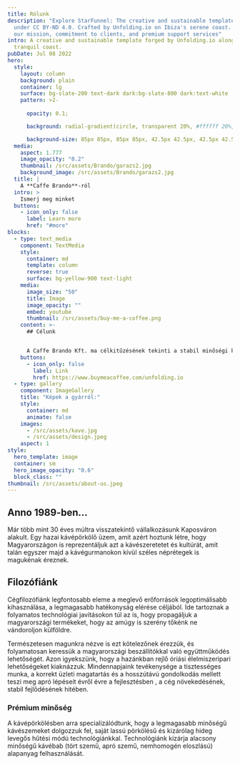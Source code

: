 ```yaml
---
title: Rólunk
description: "Explore StarFunnel: The creative and sustainable template released
  under CC BY-ND 4.0. Crafted by Unfolding.io on Ibiza's serene coast. Discover
  our mission, commitment to clients, and premium support services"
intro: A creative and sustainable template forged by Unfolding.io along Ibiza's
  tranquil coast.
pubDate: Jul 08 2022
hero:
  style:
    layout: column
    background: plain
    container: lg
    surface: bg-slate-200 text-dark dark:bg-slate-800 dark:text-white
    pattern: >2-
       
      opacity: 0.1;

      background: radial-gradient(circle, transparent 20%, #ffffff 20%, #ffffff 80%, transparent 80%, transparent), radial-gradient(circle, transparent 20%, #ffffff 20%, #ffffff 80%, transparent 80%, transparent) 42.5px 42.5px, linear-gradient(#000000 3.4000000000000004px, transparent 3.4000000000000004px) 0 -1.7000000000000002px, linear-gradient(90deg, #000000 3.4000000000000004px, #ffffff 3.4000000000000004px) -1.7000000000000002px 0;

      background-size: 85px 85px, 85px 85px, 42.5px 42.5px, 42.5px 42.5px;
  media:
    aspect: 1.777
    image_opacity: "0.2"
    thumbnail: /src/assets/Brando/garazs2.jpg
    background_image: /src/assets/Brando/garazs2.jpg
  title: |
    A **Caffe Brando**-ról
  intro: >
    Ismerj meg minket
  buttons:
    - icon_only: false
      label: Learn more
      href: "#more"
blocks:
  - type: text_media
    component: TextMedia
    style:
      container: md
      template: column
      reverse: true
      surface: bg-yellow-900 text-light
    media:
      image_size: "50"
      title: Image
      image_opacity: ""
      embed: youtube
      thumbnail: /src/assets/buy-me-a-coffee.png
    content: >-
      ## Célunk


      A Caffe Brando Kft. ma célkitűzésének tekinti a stabil minőségi kávétermékek széles körű gyártását. Ennek köszönhetően a **Brando TOP termékünk** a 2005 év Termék Nagydíj minősítésen dicsérő oklevélben részesült.
    buttons:
      - icon_only: false
        label: Link
        href: https://www.buymeacoffee.com/unfolding.io
  - type: gallery
    component: ImageGallery
    title: "Képek a gyárról:"
    style:
      container: md
      animate: false
    images:
      - /src/assets/kave.jpg
      - /src/assets/design.jpeg
    aspect: 1
style:
  hero_template: image
  container: sm
  hero_image_opacity: "0.6"
  block_class: "" 
thumbnail: /src/assets/about-us.jpeg
---
```


## Anno 1989-ben...

Már több mint 30 éves múltra visszatekintő vállalkozásunk Kaposváron alakult. Egy hazai kávépörkölő üzem, amit azért hoztunk létre, hogy Magyarországon is reprezentáljuk azt a kávészeretetet és kultúrát, amit talán egyszer majd a kávégurmanokon kívül széles néprétegek is magukénak éreznek.

## Filozófiánk

Cégfilozófiánk legfontosabb eleme a meglevő erőforrások legoptimálisabb kihasználása, a legmagasabb hatékonyság elérése céljából. Ide tartoznak a folyamatos technológiai javításokon túl az is, hogy propagáljuk a magyarországi termékeket, hogy az amúgy is szerény tőkénk ne vándoroljon külföldre.

Természetesen magunkra nézve is ezt kötelezőnek érezzük, és folyamatosan keressük a magyarországi beszállítókkal való együttműködés lehetőségét. Azon igyekszünk, hogy a hazánkban rejlő óriási élelmiszeripari lehetőségeket kiaknázzuk. Mindennapjaink tevékenysége a tisztességes munka, a korrekt üzleti magatartás és a hosszútávú gondolkodás mellett teszi meg apró lépéseit évről évre a fejlesztésben , a cég növekedésének, stabil fejlődésének hitében.

### Prémium minőség

A kávépörkölésben arra specializálódtunk, hogy a legmagasabb minőségű kávészemeket dolgozzuk fel, saját lassú pörkölésű és kizárólag hideg levegős hűtési módú technológiánkkal. Technológiánk kizárja alacsony minőségű kávébab (tört szemű, apró szemű, nemhomogén eloszlású) alapanyag felhasználását.
